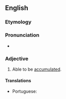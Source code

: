 ==English==

===Etymology===
{{suffix|accumulate|able|lang=en}}

===Pronunciation===
* {{a|US}} {{IPA|/ə.ˈkjum.jə.lə.bəl/|lang=en}}

===Adjective===
{{en-adj}}

# Able to be [[accumulate]]d.

====Translations====
{{trans-top|able to be accumulated}}
* Portuguese: {{t|pt|acumulável}}
{{trans-mid}}
{{trans-bottom}}